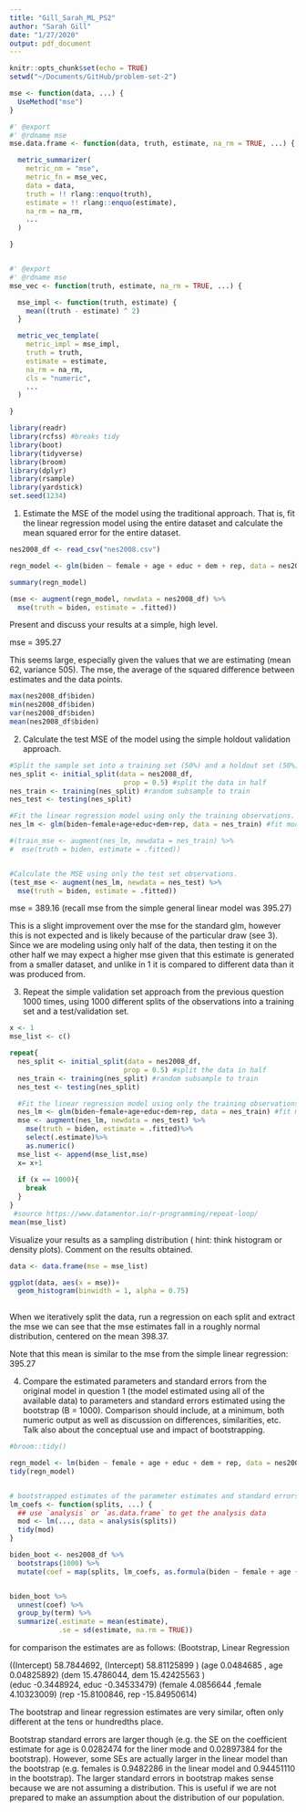 ```yaml
---
title: "Gill_Sarah_ML_PS2"
author: "Sarah Gill"
date: "1/27/2020"
output: pdf_document
---
```


```r
knitr::opts_chunk$set(echo = TRUE)
setwd("~/Documents/GitHub/problem-set-2")

mse <- function(data, ...) {
  UseMethod("mse")
}

#' @export
#' @rdname mse
mse.data.frame <- function(data, truth, estimate, na_rm = TRUE, ...) {

  metric_summarizer(
    metric_nm = "mse",
    metric_fn = mse_vec,
    data = data,
    truth = !! rlang::enquo(truth),
    estimate = !! rlang::enquo(estimate),
    na_rm = na_rm,
    ...
  )

}


#' @export
#' @rdname mse
mse_vec <- function(truth, estimate, na_rm = TRUE, ...) {

  mse_impl <- function(truth, estimate) {
    mean((truth - estimate) ^ 2)
  }

  metric_vec_template(
    metric_impl = mse_impl,
    truth = truth,
    estimate = estimate,
    na_rm = na_rm,
    cls = "numeric",
    ...
  )

}
```

```r
library(readr)
library(rcfss) #breaks tidy
library(boot)
library(tidyverse)
library(broom)
library(dplyr)
library(rsample)
library(yardstick)
set.seed(1234)
```


1. Estimate the MSE of the model using the traditional approach. That is, fit the linear
regression model using the entire dataset and calculate the mean squared error for the entire dataset.
```r

nes2008_df <- read_csv("nes2008.csv")

regn_model <- glm(biden ~ female + age + educ + dem + rep, data = nes2008_df)

summary(regn_model)

(mse <- augment(regn_model, newdata = nes2008_df) %>%
  mse(truth = biden, estimate = .fitted))

```
Present and discuss your results at a simple, high level.

mse = 395.27

This seems large, especially given the values that we are estimating (mean 62, variance 505). The mse, the average of the squared difference between estimates and the data points.
```r
max(nes2008_df$biden)
min(nes2008_df$biden)
var(nes2008_df$biden)
mean(nes2008_df$biden)
```



2. Calculate the test MSE of the model using the simple holdout validation approach.
```r

#Split the sample set into a training set (50%) and a holdout set (50%). Be sure to set your seed prior to this part of your code to guarantee reproducibility of results.
nes_split <- initial_split(data = nes2008_df, 
                            prop = 0.5) #split the data in half
nes_train <- training(nes_split) #random subsample to train
nes_test <- testing(nes_split)

#Fit the linear regression model using only the training observations.
nes_lm <- glm(biden~female+age+educ+dem+rep, data = nes_train) #fit model on training data

#(train_mse <- augment(nes_lm, newdata = nes_train) %>%
#  mse(truth = biden, estimate = .fitted))


#Calculate the MSE using only the test set observations.
(test_mse <- augment(nes_lm, newdata = nes_test) %>%
  mse(truth = biden, estimate = .fitted))

```

mse = 389.16
(recall mse from the simple general linear model was 395.27)

This is a slight improvement over the mse for the standard glm, however this is not expected and is likely because of the particular draw (see 3). Since we are modeling using only half of the data, then testing it on the other half we may expect a higher mse given that this estimate is generated from a smaller dataset, and unlike in 1 it is compared to different data than it was produced from.


3. Repeat the simple validation set approach from the previous question 1000 times, using 1000 different splits of the observations into a training set and a test/validation set. 
```r

x <- 1
mse_list <- c()

repeat{
  nes_split <- initial_split(data = nes2008_df, 
                            prop = 0.5) #split the data in half
  nes_train <- training(nes_split) #random subsample to train
  nes_test <- testing(nes_split)

  #Fit the linear regression model using only the training observations.
  nes_lm <- glm(biden~female+age+educ+dem+rep, data = nes_train) #fit model on training   data
  mse <- augment(nes_lm, newdata = nes_test) %>%
    mse(truth = biden, estimate = .fitted)%>% 
    select(.estimate)%>%
    as.numeric()
  mse_list <- append(mse_list,mse)
  x= x+1
  
  if (x == 1000){
    break
  }
}
 #source https://www.datamentor.io/r-programming/repeat-loop/
mean(mse_list)

```
Visualize your results as a sampling distribution ( hint: think histogram or density plots). Comment on the results obtained.

```r
data <- data.frame(mse = mse_list)

ggplot(data, aes(x = mse))+
  geom_histogram(binwidth = 1, alpha = 0.75) 
  

```

When we iteratively split the data, run a regression on each split and extract the mse we can see that the mse estimates fall in a roughly normal distribution, centered on the mean 398.37. 

Note that this mean is similar to the mse from the simple linear regression: 395.27



4. Compare the estimated parameters and standard errors from the original model in question 1 (the model estimated using all of the available data) to parameters and standard errors estimated using the bootstrap (B = 1000). Comparison should include, at a minimum, both numeric output as well as discussion on differences, similarities, etc. Talk also about the conceptual use and impact of bootstrapping.

```r
#broom::tidy()

regn_model <- lm(biden ~ female + age + educ + dem + rep, data = nes2008_df)
tidy(regn_model)


# bootstrapped estimates of the parameter estimates and standard errors
lm_coefs <- function(splits, ...) {
  ## use `analysis` or `as.data.frame` to get the analysis data
  mod <- lm(..., data = analysis(splits))
  tidy(mod)
}

biden_boot <- nes2008_df %>%
  bootstraps(1000) %>%
  mutate(coef = map(splits, lm_coefs, as.formula(biden ~ female + age + educ + dem + rep)))


biden_boot %>%
  unnest(coef) %>%
  group_by(term) %>%
  summarize(.estimate = mean(estimate),
            .se = sd(estimate, na.rm = TRUE))


```
for comparison the estimates are as follows: (Bootstrap, Linear Regression 


((Intercept)	58.7844692, (Intercept)	58.81125899	)
(age	        0.0484685	, age	        0.04825892)	
(dem	        15.4786044, dem	        15.42425563	)	
(educ	      -0.3448924, educ	      -0.34533479)
(female	    4.0856644	,female	    4.10323009)
(rep	        -15.8100846, rep	        -15.84950614)


The bootstrap and linear regression estimates are very similar, often only different at the tens or hundredths place.

Bootstrap standard errors are larger though (e.g. the SE on the coefficient estimate for age is 0.0282474  for the liner mode and 0.02897384 for the bootstrap). However, some SEs are actually larger in the linear model than the bootstrap (e.g. females is 0.9482286 in the linear model and 0.94451110 in the bootstrap). The larger standard errors in bootstrap makes sense because we are not assuming a distribution. This is useful if we are not prepared to make an assumption about the distribution of our population. 


